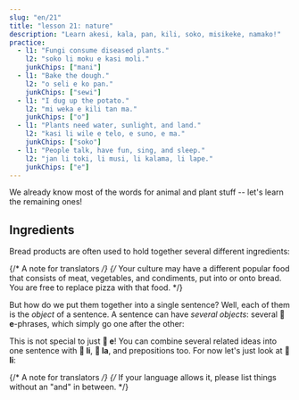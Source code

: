 ```yaml
---
slug: "en/21"
title: "lesson 21: nature"
description: "Learn akesi, kala, pan, kili, soko, misikeke, namako!"
practice:
  - l1: "Fungi consume diseased plants."
    l2: "soko li moku e kasi moli."
    junkChips: ["mani"]
  - l1: "Bake the dough."
    l2: "o seli e ko pan."
    junkChips: ["sewi"]
  - l1: "I dug up the potato."
    l2: "mi weka e kili tan ma."
    junkChips: ["o"]
  - l1: "Plants need water, sunlight, and land."
    l2: "kasi li wile e telo, e suno, e ma."
    junkChips: ["soko"]
  - l1: "People talk, have fun, sing, and sleep."
    l2: "jan li toki, li musi, li kalama, li lape."
    junkChips: ["e"]
---
```



We already know most of the words for animal and plant stuff -- let's learn the remaining ones!

<List>
  <Word sl="akesi" m="reptile or amphibian, like a frog, lizard, snake" />
  <Word
    sl="kala"
    m="fish or sea creature, like a salmon, whale, shark, octopus"
  />
  <Word sl="pan" m="starchy food, like wheat, rice, bread, pasta" />
  <Word sl="kili" m="fruit, vegetable" />
  <Word sl="soko" m="mushroom" />
  <Word sl="misikeke" m="medicine" />
  <Word sl="namako" m="spice, garnish, adornment" />
  <Sentence sl="soko li kili nasa." m="Mushrooms are strange fruit." />
  <Sentence
    sl="kala suli li alasa e kala lili."
    m="A large fish hunts smaller fish."
  />
  <Sentence
    sl="mi o moku e misikeke lon tenpo mute."
    m="I have to frequently take medication."
  />
</List>

## Ingredients

Bread products are often used to hold together several different ingredients:

<List>
  <Sentence sp="󱥋󱤧󱤓󱤉󱥢" sl="pan li jo <u>e soweli</u>." m="The pizza contains meat." />
  <Sentence sp="󱥋󱤧󱤓󱤉󱤚" sl="pan li jo <u>e kili</u>." m="The pizza contains vegetables." />
  <Sentence sp="󱥋󱤧󱤓󱤉󱥸" sl="pan li jo <u>e namako</u>." m="The pizza contains condiments." />
</List>

{/* A note for translators */}
{/*
  Your culture may have a different popular food that consists of meat, vegetables, and condiments, put into or onto bread. You are free to replace pizza with that food.
*/}

But how do we put them together into a single sentence? Well, each of them is the *object* of a sentence. A sentence can have *several objects*: several **󱤉 e**-phrases, which simply go one after the other:

<List>
  <Sentence
    sl="pan li jo e soweli e kili e namako."
    m="The pizza contains meat, vegetables, (and) condiments."
  />
</List>

This is not special to just **󱤉 e**! You can combine several related ideas into one sentence with **󱤧 li**, **󱤡 la**, and prepositions too. For now let's just look at **󱤧 li**:

<List>
  <Sentence sl="jan li alasa e kala." m="The person hunts fish. (= the person fishes)." />
  <Sentence sl="jan li seli e ona." m="The person cooks them." />
  <Sentence sl="jan li moku e ona." m="The person eats them." />
  <Sentence sl="jan li alasa e kala, li seli e ona, li moku e ona." m="The person hunts fish, cooks them, eats them." />
</List>

{/* A note for translators */}
{/* If your language allows it, please list things without an "and" in between. */}

<Practice exercises={frontmatter.practice} />
